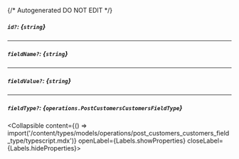 {/* Autogenerated DO NOT EDIT  */}

##### `id?`: *{`string`}*

---
##### `fieldName?`: *{`string`}*

---
##### `fieldValue?`: *{`string`}*

---
##### `fieldType?`: *{`operations.PostCustomersCustomersFieldType`}*
<Collapsible content={() => import('/content/types/models/operations/post_customers_customers_field_type/typescript.mdx')} openLabel={Labels.showProperties} closeLabel={Labels.hideProperties}>
</Collapsible>


